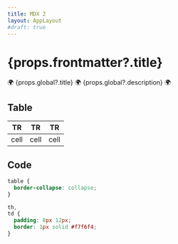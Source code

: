 ```yaml
---
title: MDX 2
layout: AppLayout
#draft: true
---
```


# {props.frontmatter?.title}

🌍 {props.global?.title} 🌍 {props.global?.description} 🌍

## Table

| TR   | TR   | TR   |
| ---- | ---- | ---- |
| cell | cell | cell |

## Code

```css
table {
  border-collapse: collapse;
}

th,
td {
  padding: 8px 12px;
  border: 1px solid #f7f6f4;
}
```
